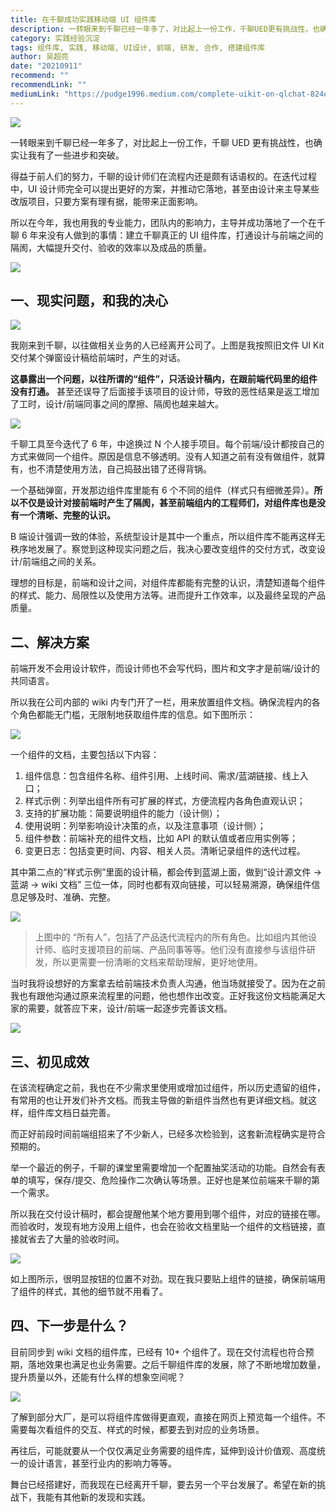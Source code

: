 ```yaml
---
title: 在千聊成功实践移动端 UI 组件库
description: 一转眼来到千聊已经一年多了，对比起上一份工作，千聊UED更有挑战性，也确实让我有了一些进步和突破。得益于前人们的努力，千聊的设计师们在流程内还是颇有话语权的。在迭代过程中，UI 设计师完全可以提出更好的方案，并推动它落地，甚至由设计来主导某些改版项目，只要方案有理有据，能带来正面影响。
category: 实践经验沉淀
tags: 组件库, 实践, 移动端, UI设计, 前端, 研发, 合作, 搭建组件库
author: 吴超亮
date: "20210911"
recommend: ""
recommendLink: ""
mediumLink: "https://pudge1996.medium.com/complete-uikit-on-qlchat-824e317216cf"
---
```


![](https://lrdim.oss-cn-shenzhen.aliyuncs.com/blogimg/2021-09-11-824e317216cf/01.png)

一转眼来到千聊已经一年多了，对比起上一份工作，千聊 UED 更有挑战性，也确实让我有了一些进步和突破。

得益于前人们的努力，千聊的设计师们在流程内还是颇有话语权的。在迭代过程中，UI 设计师完全可以提出更好的方案，并推动它落地，甚至由设计来主导某些改版项目，只要方案有理有据，能带来正面影响。

所以在今年，我也用我的专业能力，团队内的影响力，主导并成功落地了一个在千聊 6 年来没有人做到的事情：建立千聊真正的 UI 组件库，打通设计与前端之间的隔阂，大幅提升交付、验收的效率以及成品的质量。

![](https://lrdim.oss-cn-shenzhen.aliyuncs.com/blogimg/2021-09-11-824e317216cf/02.png)

## 一、现实问题，和我的决心

![](https://lrdim.oss-cn-shenzhen.aliyuncs.com/blogimg/2021-09-11-824e317216cf/03.png)

我刚来到千聊，以往做相关业务的人已经离开公司了。上图是我按照旧文件 UI Kit 交付某个弹窗设计稿给前端时，产生的对话。

**这暴露出一个问题，以往所谓的“组件”，只活设计稿内，在跟前端代码里的组件没有打通。** 甚至还误导了后面接手该项目的设计师，导致的恶性结果是返工增加了工时，设计/前端同事之间的摩擦、隔阂也越来越大。

![](https://lrdim.oss-cn-shenzhen.aliyuncs.com/blogimg/2021-09-11-824e317216cf/04.png)

千聊工具至今迭代了 6 年，中途换过 N 个人接手项目。每个前端/设计都按自己的方式来做同一个组件。原因是信息不够透明。没有人知道之前有没有做组件，就算有，也不清楚使用方法，自己捣鼓出错了还得背锅。

一个基础弹窗，开发那边组件库里能有 6 个不同的组件（样式只有细微差异）。**所以不仅是设计对接前端时产生了隔阂，甚至前端组内的工程师们，对组件库也是没有一个清晰、完整的认识。**

B 端设计强调一致的体验，系统型设计是其中一个重点，所以组件库不能再这样无秩序地发展了。察觉到这种现实问题之后，我决心要改变组件的交付方式，改变设计/前端组之间的关系。

理想的目标是，前端和设计之间，对组件库都能有完整的认识，清楚知道每个组件的样式、能力、局限性以及使用方法等。进而提升工作效率，以及最终呈现的产品质量。

## 二、解决方案

前端开发不会用设计软件，而设计师也不会写代码，图片和文字才是前端/设计的共同语言。

所以我在公司内部的 wiki 内专门开了一栏，用来放置组件文档。确保流程内的各个角色都能无门槛，无限制地获取组件库的信息。如下图所示：

![](https://lrdim.oss-cn-shenzhen.aliyuncs.com/blogimg/2021-09-11-824e317216cf/05.png)

一个组件的文档，主要包括以下内容：

1. 组件信息：包含组件名称、组件引用、上线时间、需求/蓝湖链接、线上入口；
2. 样式示例：列举出组件所有可扩展的样式，方便流程内各角色直观认识；
3. 支持的扩展功能：简要说明组件的能力（设计侧）；
4. 使用说明：列举影响设计决策的点，以及注意事项（设计侧）；
5. 组件参数：前端补充的组件文档，比如 API 的默认值或者应用实例等；
6. 变更日志：包括变更时间、内容、相关人员。清晰记录组件的迭代过程。

其中第二点的“样式示例”里面的设计稿，都会传到蓝湖上面，做到“设计源文件 -> 蓝湖 -> wiki 文档” 三位一体，同时也都有双向链接，可以轻易溯源，确保组件信息足够及时、准确、完整。

![](https://lrdim.oss-cn-shenzhen.aliyuncs.com/blogimg/2021-09-11-824e317216cf/06.png)

> 上图中的 “所有人”，包括了产品迭代流程内的所有角色。比如组内其他设计师、临时支援项目的前端、产品同事等等。他们没有直接参与该组件研发，所以更需要一份清晰的文档来帮助理解，更好地使用。

当时我将设想好的方案拿去给前端技术负责人沟通，他当场就接受了。因为在之前我也有跟他沟通过原来流程里的问题，他也想作出改变。正好我这份文档能满足大家的需要，就答应下来，设计/前端一起逐步完善该文档。

![](https://lrdim.oss-cn-shenzhen.aliyuncs.com/blogimg/2021-09-11-824e317216cf/07.png)

## 三、初见成效

在该流程确定之前，我也在不少需求里使用或增加过组件，所以历史遗留的组件，有常用的也让开发们补齐文档。而我主导做的新组件当然也有更详细文档。就这样，组件库文档日益完善。

而正好前段时间前端组招来了不少新人，已经多次检验到，这套新流程确实是符合预期的。

举一个最近的例子，千聊的课堂里需要增加一个配置抽奖活动的功能。自然会有表单的填写，保存/提交、危险操作二次确认等场景。正好也是某位前端来千聊的第一个需求。

所以我在交付设计稿时，都会提醒他某个地方要用到哪个组件，对应的链接在哪。而验收时，发现有地方没用上组件，也会在验收文档里贴一个组件的文档链接，直接就省去了大量的验收时间。

![](https://lrdim.oss-cn-shenzhen.aliyuncs.com/blogimg/2021-09-11-824e317216cf/08.png)

如上图所示，很明显按钮的位置不对劲。现在我只要贴上组件的链接，确保前端用了组件的样式，其他的细节就不用看了。

## 四、下一步是什么？

目前同步到 wiki 文档的组件库，已经有 10+ 个组件了。现在交付流程也符合预期，落地效果也满足也业务需要。之后千聊组件库的发展，除了不断地增加数量，提升质量以外，还能有什么样的想象空间呢？

![](https://lrdim.oss-cn-shenzhen.aliyuncs.com/blogimg/2021-09-11-824e317216cf/09.png)

了解到部分大厂，是可以将组件库做得更直观，直接在网页上预览每一个组件。不需要每次看组件的交互、样式的时候，都要去到对应的业务场景。

再往后，可能就要从一个仅仅满足业务需要的组件库，延伸到设计价值观、高度统一的设计语言，甚至行业内的影响力等等。

舞台已经搭建好，而我现在已经离开千聊，要去另一个平台发展了。希望在新的挑战下，我能有其他新的发现和实践。
